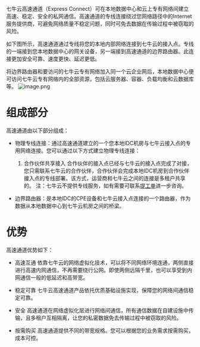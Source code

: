 七牛云高速通道（Express Connect）可在本地数据中心和云上专有网络间建立高速、稳定、安全的私网通信。高速通道的专线连接绕过您网络路径中的Internet服务提供商，可避免网络质量不稳定问题，同时可免去数据在传输过程中被窃取的风险。

如下图所示，高速通道通过专线将您的本地内部网络连接到七牛云的接入点。专线的一端接到您本地数据中心的网关设备，另一端接到高速通道的边界路由器。此连接更加安全可靠、速度更快、延迟更低。

将边界路由器和要访问的七牛云专有网络加入同一个云企业网后，本地数据中心便可访问七牛云专有网络内的全部资源，包括云服务器、容器、负载均衡和云数据库等。
![image.png](https://dn-odum9helk.qbox.me/Fi6r8Z3fqnfivKmvTYrdm63W2EfQ)
# 组成部分
高速通道由以下部分组成：

- 物理专线连接：通过高速通道建立的一个您本地IDC机房与七牛云接入点的专用网络连接。您可以通过以下方式建立物理专线连接：
  1. 合作伙伴共享接入
合作伙伴的接入点已经与七牛云的接入点完成了对接，您只需联系七牛云的合作伙伴，合作伙伴会完成本地IDC机房到合作伙伴接入点的专线部署。该方式，运营商和七牛云之间的连接是多租户共享的。
注：七牛云不提供专线服务，如有需要可联系[提工单](https://support.qiniu.com/tickets)进一步咨询。

- 边界路由器：是本地IDC的CPE设备和七牛云接入点连接的一个路由器，作为数据从本地数据中心到七牛云机房之间的桥梁。
# 优势
高速通道优势如下：
- 高速互通
依靠七牛云的网络虚拟化技术，可以将不同网络环境连通，两侧直接进行高速内网通信，不再需要绕行公网。即使两侧远隔千里，也可以享受到内网通信一般的低延迟和高带宽。

- 稳定可靠
七牛云高速通道产品依托优质基础设施实现，保障您的网络间通信稳定可靠。

- 安全
高速通道在网络虚拟化层进行网络间通信，所有通信数据在自建设施中传输，且多租户互相隔离，让您的私密数据免去传输过程中被窃取的风险。

- 按需购买
高速通道提供不同的带宽规格。您可以根据您的业务需求按需购买，成本可控。
